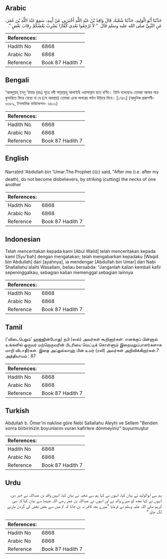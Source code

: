 ## Arabic


<div dir="rtl" lang="ar" style={{fontSize:'larger',backgroundColor:'#f8f9fa',padding:20}}>
حَدَّثَنَا أَبُو الْوَلِيدِ، حَدَّثَنَا شُعْبَةُ، قَالَ وَاقِدُ بْنُ عَبْدِ اللَّهِ أَخْبَرَنِي عَنْ أَبِيهِ، سَمِعَ عَبْدَ اللَّهِ بْنَ عُمَرَ، عَنِ النَّبِيِّ صلى الله عليه وسلم قَالَ ‏ "‏ لاَ تَرْجِعُوا بَعْدِي كُفَّارًا يَضْرِبُ بَعْضُكُمْ رِقَابَ بَعْضٍ ‏"‏‏.‏
</div>
<div style={{backgroundColor:'#f8f9fa',padding:20, marginBottom: 10}}><table> <thead> <tr> <th>References:</th> <th></th> </tr> </thead> <tbody><tr><td>Hadith No</td><td>6868</td></tr><tr><td>Arabic No</td><td>6868</td></tr><tr><td>Reference</td><td>Book 87 Hadith 7</td></tr></tbody></table></div>

## Bengali


<div dir="ltr" lang="bn" style={{fontSize:'larger',backgroundColor:'#f8f9fa',padding:20}}>
‘আবদুল্লাহ্ ইবনু ‘উমার (রাঃ) সূত্রে নবী সাল্লাল্লাহু আলাইহি ওয়াসাল্লাম হতে বর্ণিত। তিনি বলেছেনঃ তোমরা আমার পরে কুফরিতে ফিরে যেয়ো না যে (সে অবস্থায়) তোমরা একে অপরের গর্দান উড়িয়ে দিবে। [১৭৪২] (আধুনিক প্রকাশনী- ৬৩৮৯, ইসলামিক ফাউন্ডেশন- ৬৪০২)
</div>
<div style={{backgroundColor:'#f8f9fa',padding:20, marginBottom: 10}}><table> <thead> <tr> <th>References:</th> <th></th> </tr> </thead> <tbody><tr><td>Hadith No</td><td>6868</td></tr><tr><td>Arabic No</td><td>6868</td></tr><tr><td>Reference</td><td>Book 87 Hadith 7</td></tr></tbody></table></div>

## English


<div dir="ltr" lang="en" style={{fontSize:'larger',backgroundColor:'#f8f9fa',padding:20}}>
Narrated 'Abdullah bin 'Umar:The Prophet (ﷺ) said, "After me (i.e. after my death), do not become disbelievers, by striking (cutting) the necks of one another
</div>
<div style={{backgroundColor:'#f8f9fa',padding:20, marginBottom: 10}}><table> <thead> <tr> <th>References:</th> <th></th> </tr> </thead> <tbody><tr><td>Hadith No</td><td>6868</td></tr><tr><td>Arabic No</td><td>6868</td></tr><tr><td>Reference</td><td>Book 87 Hadith 7</td></tr></tbody></table></div>

## Indonesian


<div dir="ltr" lang="id" style={{fontSize:'larger',backgroundColor:'#f8f9fa',padding:20}}>
Telah menceritakan kepada kami [Abul Walid] telah menceritakan kepada kami [Syu'bah] dengan mengatakan; telah mengabarkan kepadaku [Waqid bin Abdullah] dari [ayahnya], ia mendengar [Abdullah bin Umar] dari Nabi Shallallahu'alaihi Wasallam, beliau bersabda: "Janganlah kalian kembali kafir sepeninggalkau, sebagian kalian memenggal sebagian lainnya
</div>
<div style={{backgroundColor:'#f8f9fa',padding:20, marginBottom: 10}}><table> <thead> <tr> <th>References:</th> <th></th> </tr> </thead> <tbody><tr><td>Hadith No</td><td>6868</td></tr><tr><td>Arabic No</td><td>6868</td></tr><tr><td>Reference</td><td>Book 87 Hadith 7</td></tr></tbody></table></div>

## Tamil


<div dir="ltr" lang="ta" style={{fontSize:'larger',backgroundColor:'#f8f9fa',padding:20}}>
(‘விடைபெறும்’ ஹஜ்ஜின்போது) நபி (ஸல்) அவர்கள் கூறினார்கள்: எனக்குப் பின்னால் உங்களில் ஒருவர் மற்றொருவரின் பிடரியை வெட்டிக் கொள்ளும் இறைமறுப்பாளர்களாக மாறி விடாதீர்கள். இதை அப்துல்லாஹ் பின் உமர் (ரலி) அவர்கள் அறிவிக்கிறார்கள்.7 அத்தியாயம் : 87
</div>
<div style={{backgroundColor:'#f8f9fa',padding:20, marginBottom: 10}}><table> <thead> <tr> <th>References:</th> <th></th> </tr> </thead> <tbody><tr><td>Hadith No</td><td>6868</td></tr><tr><td>Arabic No</td><td>6868</td></tr><tr><td>Reference</td><td>Book 87 Hadith 7</td></tr></tbody></table></div>

## Turkish


<div dir="ltr" lang="tr" style={{fontSize:'larger',backgroundColor:'#f8f9fa',padding:20}}>
Abdullah b. Ömer'in nakline göre Nebi Sallallahu Aleyhi ve Sellem "Benden sonra birbirinizin boyunlarını vuran kafirlere dönmeyiniz" buyurmuştur
</div>
<div style={{backgroundColor:'#f8f9fa',padding:20, marginBottom: 10}}><table> <thead> <tr> <th>References:</th> <th></th> </tr> </thead> <tbody><tr><td>Hadith No</td><td>6868</td></tr><tr><td>Arabic No</td><td>6868</td></tr><tr><td>Reference</td><td>Book 87 Hadith 7</td></tr></tbody></table></div>

## Urdu


<div dir="rtl" lang="ur" style={{fontSize:'larger',backgroundColor:'#f8f9fa',padding:20}}>
ہم سے ابوالولید نے بیان کیا، انہوں نے کہا ہم سے شعبہ نے بیان کیا، انہیں واقد بن عبداللہ نے خبر دی، انہوں نے کہا مجھ کو میرے والد نے اور انہوں نے عبداللہ بن عمر رضی اللہ عنہما سے بیان کیا کہ نبی کریم صلی اللہ علیہ وسلم نے فرمایا ”میرے بعد کافر نہ بن جانا کہ تم میں سے بعض بعض کی گردن مارنے لگ جاؤ۔“
</div>
<div style={{backgroundColor:'#f8f9fa',padding:20, marginBottom: 10}}><table> <thead> <tr> <th>References:</th> <th></th> </tr> </thead> <tbody><tr><td>Hadith No</td><td>6868</td></tr><tr><td>Arabic No</td><td>6868</td></tr><tr><td>Reference</td><td>Book 87 Hadith 7</td></tr></tbody></table></div>